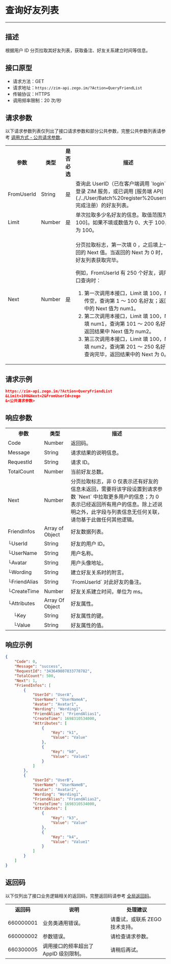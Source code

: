 
# 查询好友列表

- - -

## 描述

根据用户 ID 分页拉取其好友列表，获取备注、好友关系建立时间等信息。

## 接口原型

- 请求方法：GET
- 请求地址：`https://zim-api.zego.im/?Action=QueryFriendList`
- 传输协议：HTTPS
- 调用频率限制：20 次/秒


## 请求参数

以下请求参数列表仅列出了接口请求参数和部分公共参数，完整公共参数列表请参考 [调用方式 - 公共请求参数](../Accessing%20Server%20APIs.mdx#2-公共参数)。

<table>
<tbody><tr>
<th>参数</th>
<th>类型</th>
<th>是否必选</th>
<th>描述</th>
</tr>
<tr>
<td>FromUserId</td>
<td>String</td>
<td>是</td>
<td>查询此 UserID（已在客户端调用 `login` 方法登录 ZIM 服务，或已调用 [服务端 API](./../User/Batch%20register%20users.mdx) 完成注册）的好友列表。</td>
</tr>
<tr>
<td>Limit</td>
<td>Number</td>
<td>是</td>
<td>单次拉取多少名好友的信息。取值范围为 [0, 100]。如果不填或数值为 0、大于 100，取值为 100。</td>
</tr>
<tr>
<td>Next</td>
<td>Number</td>
<td>是</td>
<td><p>分页拉取标志，第一次填 0 ，之后填上一次返回的 Next 值。当返回的 Next 为 0 时，代表好友列表获取完毕。</p><p> 例如，FromUserId 有 250 个好友，调用本接口查询时：</p><ol><li> 第一次调用本接口，Limit 填 100，Next 传空，查询第 1 ～ 100 名好友；返回结果中的 Next 值为 num1。</li><li> 第二次调用本接口，Limit 填 100，Next 填 num1，查询第 101 ～ 200 名好友；返回结果中 Next 值为 num2。</li><li> 第三次调用本接口，Limit 填 100，Next 填 num2，查询第 201 ～ 250 名好友；查询完毕，返回结果中的 Next 为 0。</li></ol><p></p></td>
</tr>
</tbody></table>


## 请求示例

```json
https://zim-api.zego.im/?Action=QueryFriendList
&Limit=100&Next=2&FromUserId=zego
&<公共请求参数>
```

## 响应参数

<table class="collapsible-table" >
<tbody><tr data-row-level="1">
<th>参数</th>
<th>类型</th>
<th>描述</th>
</tr>
<tr data-row-level="2">
<td>Code</td>
<td>Number</td>
<td>返回码。</td>
</tr>
<tr data-row-level="3">
<td>Message</td>
<td>String</td>
<td>请求结果的说明信息。</td>
</tr>
<tr data-row-level="4">
<td>RequestId</td>
<td>String</td>
<td>请求 ID。</td>
</tr>
<tr data-row-level="5">
<td>TotalCount</td>
<td>Number</td>
<td>当前好友总数。</td>
</tr>
<tr data-row-level="6">
<td>Next</td>
<td>Number</td>
<td>分页拉取标志，非 0 仅表示还有好友的信息未返回，需要将该字段设置到请求参数 `Next` 中拉取更多用户的信息；为 0 表示已经返回所有用户的信息。<Note>除上述说明之外，此字段与列表信息无任何关联，请勿基于此做任何其他逻辑。</Note></td>
</tr>
<tr data-row-level="7" data-row-child="true">
<td>FriendInfos</td>
<td>Array of Object</td>
<td>好友数据列表。</td>
</tr>
<tr data-row-level="7-1">
<td>└UserId</td>
<td>String</td>
<td>好友的用户 ID。</td>
</tr>
<tr data-row-level="7-2">
<td>└UserName</td>
<td>String</td>
<td>用户名称。</td>
</tr>
<tr data-row-level="7-3">
<td>└Avatar</td>
<td>String</td>
<td>用户头像地址。</td>
</tr>
<tr data-row-level="7-4">
<td>└Wording</td>
<td>String</td>
<td>建立好友关系时的附言。</td>
</tr>
<tr data-row-level="7-5">
<td>└FriendAlias</td>
<td>String</td>
<td>`FromUserId` 对此好友的备注。</td>
</tr>
<tr data-row-level="7-6">
<td>└CreateTime</td>
<td>Number</td>
<td>好友关系建立时间，单位为 ms。</td>
</tr>
<tr data-row-level="7-7" data-row-child="true">
<td>└Attributes</td>
<td>Array Of Object</td>
<td>好友属性。</td>
</tr>
<tr data-row-level="7-7-1">
<td>&nbsp;&nbsp;&nbsp;&nbsp;└Key</td>
<td>String</td>
<td>好友属性的键。</td>
</tr>
<tr data-row-level="7-7-2">
<td>&nbsp;&nbsp;&nbsp;&nbsp;└Value</td>
<td>String</td>
<td>好友属性的值。</td>
</tr>
</tbody></table>

## 响应示例

```json
{
    "Code": 0,
    "Message": "success",
    "RequestId": "343649807833778782",
    "TotalCount": 500,
    "Next": 1,
    "FriendInfos": [
        {
            "UserId": "UserA",
            "UserName": "UserNameA",
            "Avatar": "Avatar1",
            "Wording": "Wording1",
            "FriendAlias": "FriendAlias1",
            "CreateTime": 1698310534000,
            "Attributes": [
                {
                    "Key": "k1",
                    "Value": "Value"
                },
                {
                    "Key": "k0",
                    "Value": "Value1"
                }
            ]
        },
        {
            "UserId": "UserB",
            "UserName": "UserNameB",
            "Avatar": "Avatar2",
            "Wording": "Wording1",
            "FriendAlias": "FriendAlias2",
            "CreateTime": 1698310534000,
            "Attributes": [
                {
                    "Key": "k3",
                    "Value": "Value"
                },
                {
                    "Key": "k4",
                    "Value": "Value1"
                }
            ]
        }
    ]
}
```


## 返回码

以下仅列出了接口业务逻辑相关的返回码，完整返回码请参考 [全局返回码](../Return%20codes.mdx)。

<table>
<tbody><tr>
<th>返回码</th>
<th>说明</th>
<th>处理建议</th>
</tr>
<tr>
<td>660000001</td>
<td>业务类通用错误。</td>
<td>请重试，或联系 ZEGO 技术支持。</td>
</tr>
<tr>
<td>660000002</td>
<td>参数错误。</td>
<td>请检查请求参数。</td>
</tr>
<tr>
<td>660300005</td>
<td>调用接口的频率超出了 AppID 级别限制。</td>
<td>请稍后再试。</td>
</tr>
</tbody></table>
